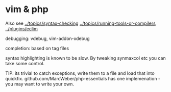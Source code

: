 = vim & php =

Also see 
[[../topics/syntax-checking]]
[[../topics/running-tools-or-compilers]]
[[../plugins/eclim]]


debugging: vdebug, vim-addon-xdebug

completion: based on tag files

syntax highlighting is known to be slow. By tweaking synmaxcol etc you can take
some control.

TIP: its trivial to catch exceptions, write them to a file and load that into
quickfix. github.com/MarcWeber/php-essentials has one implemenation - you may
want to write your own.

